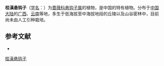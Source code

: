 {{Speciesbox
| name = 桂滇悬钩子
| status = 
| status_system = 
| image =
| genus = Rubus
| species = shihae
| authority = Metc.
}}

'''桂滇悬钩子'''（[[学名|学名]]：{{lang|la|''Rubus shihae''}}）为[[蔷薇科|蔷薇科]][[悬钩子属|悬钩子属]]的植物，是中国的特有植物。分布于[[中国大陆|中国大陆]]的[[广西|广西]]、[[云南|云南]]等地，多生于低海拔至中海拔地段的丘陵以及山谷密林中，目前尚未由人工引种栽培。

== 参考文献 ==
<div class="references-small">
* {{cite web| url =http://www.bioinfo.cn/db05/KmzwSpecies.php?action=view&id=19392| title =桂滇悬钩子| work =《中国高等植物数据库全库》| publisher =中国科学院微生物研究所| author =昆明植物研究所| accessdate =2009-02-25| deadurl =yes| archiveurl =https://web.archive.org/web/20160305043703/http://www.bioinfo.cn/db05/KmzwSpecies.php?action=view&id=19392| archivedate =2016-03-05}}
</div>
{{Taxonbar|from=Q11111706}}

[[Category:悬钩子属|桂滇悬钩子]]


{{植物小作品}}
